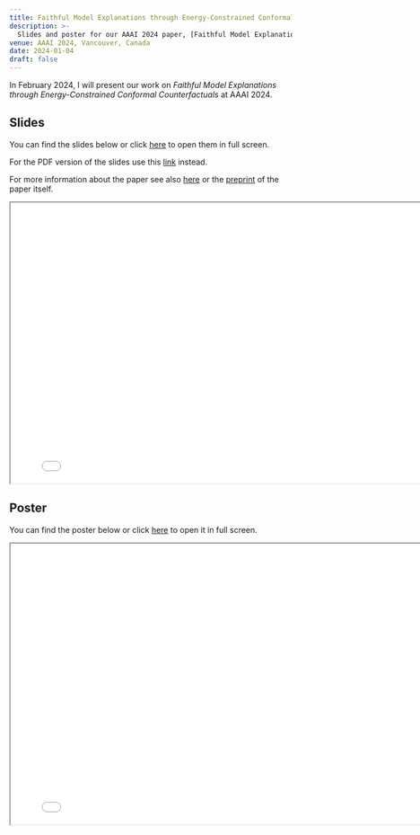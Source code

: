 ```yaml
---
title: Faithful Model Explanations through Energy-Constrained Conformal Counterfactuals
description: >-
  Slides and poster for our AAAI 2024 paper, [Faithful Model Explanations through Energy-Constrained Conformal Counterfactuals](https://arxiv.org/abs/2312.10648).
venue: AAAI 2024, Vancouver, Canada
date: 2024-01-04
draft: false
---
```


In February 2024, I will present our work on *Faithful Model Explanations through Energy-Constrained Conformal Counterfactuals* at AAAI 2024. 

## Slides

You can find the slides below or click [here](presentation.html){target="_blank"} to open them in full screen. 

For the PDF version of the slides use this [link](presentation.pdf){target="_blank"} instead. 

For more information about the paper see also [here](../../../publications/posts/aaai-2024/index.qmd) or the [preprint](https://arxiv.org/abs/2312.10648) of the paper itself. 

```{=html}
<iframe width="800" height="500" marginheight="0" marginwidth="0" src="presentation.html"></iframe>
```

## Poster

You can find the poster below or click [here](poster.pdf){target="_blank"} to open it in full screen.

```{=html}
<iframe width="800" height="500" marginheight="0" marginwidth="0" src="poster.pdf"></iframe>
```